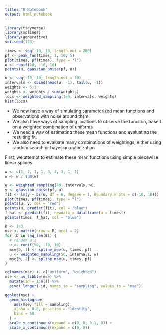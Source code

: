 ```yaml
---
title: "R Notebook"
output: html_notebook
---
```


```r
library(tidyverse)
library(splines)
library(generative)
set.seed(123)
```

```r
times <- seq(-10, 10, length.out = 200)
pf <- peak_fun(times, 1, 10, 5)
plot(times, pf(times), type = "l")
u <- runif(20, -10, 10)
points(u, gaussian_noise(pf, u))
```

```r
u <- seq(-10, 10, length.out = 10)
intervals <- cbind(head(u, -1), tail(u, -1))
weights <- 5:1
weights <- weights / sum(weights)
locs <- weighted_sampling(1e4, intervals, weights)
hist(locs)
```

* We now have a way of simulating parameterized mean functions and observations with noise around them
* We also have ways of sampling locations to observe the function, based on a
weighted combination of uniforms
* We need a way of estimating these mean functions and evaluating the resulting
fit.
* We also need to evaluate many combinations of weightings, either using random
search or bayesian optimization

First, we attempt to estimate these mean functions using simple piecewise linear splines

```r
w <- c(1, 1, 1, 1, 3, 4, 3, 1, 1)
w <- w / sum(w)

u <- weighted_sampling(40, intervals, w)
y <- gaussian_noise(pf, u)
fit <- lm(y ~ bs(u, df = 6, degree = 1, Boundary.knots = c(-10, 10)))
plot(times, pf(times), type = "l")
points(u, y, col = "red")
points(u, predict(fit), col = "blue")
f_hat <- predict(fit, newdata = data.frame(u = times))
points(times, f_hat, col = "blue")
```

```r
B <- 1e3
mse <- matrix(nrow = B, ncol = 2)
for (b in seq_len(B)) {
  # random u's
  u <- runif(50, -10, 10)
  mse[b, 1] <- spline_mse(u, times, pf)
  u <- weighted_sampling(50, intervals, w)
  mse[b, 2] <- spline_mse(u, times, pf)
}

colnames(mse) <- c("uniform", "weighted")
mse <- as_tibble(mse) %>%
  mutate(id = 1:n()) %>%
  pivot_longer(-id, names_to = "sampling", values_to = "mse")

ggplot(mse) +
  geom_histogram(
    aes(mse, fill = sampling), 
    alpha = 0.8, position = "identity",
    bins = 50
  ) +
  scale_y_continuous(expand = c(0, 0, 0.1, 0)) +
  scale_x_continuous(expand = c(0, 0))
```
